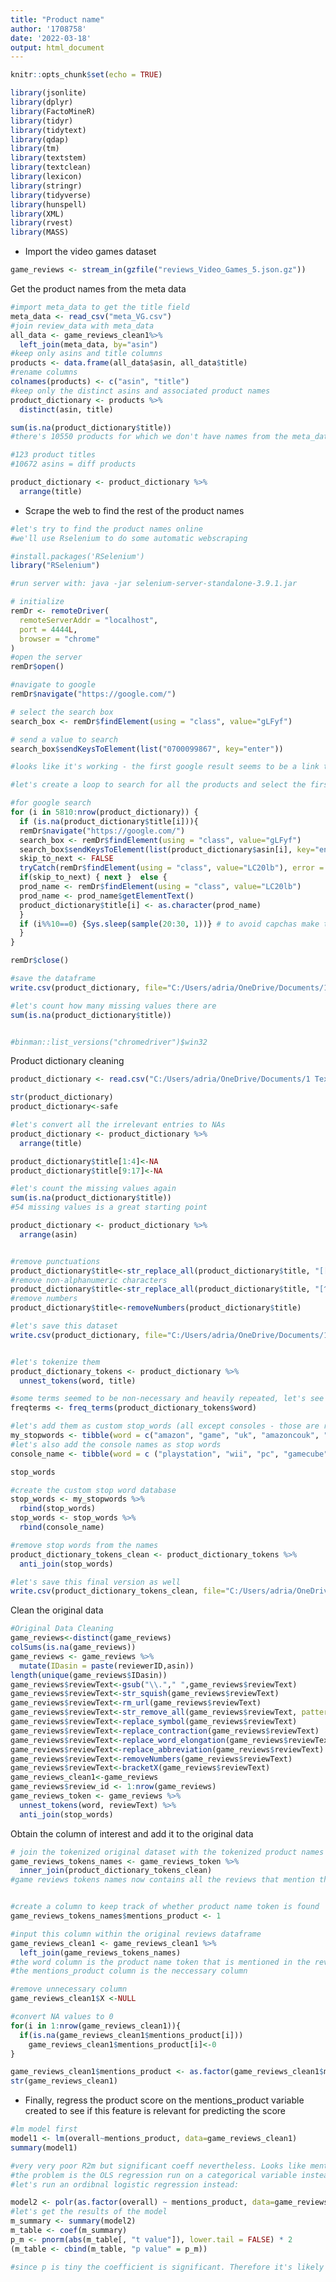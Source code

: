 ---
title: "Product name"
author: '1708758'
date: '2022-03-18'
output: html_document
---

```{r setup, include=FALSE}
knitr::opts_chunk$set(echo = TRUE)
```


```{r message=FALSE}
library(jsonlite)
library(dplyr)
library(FactoMineR)
library(tidyr)
library(tidytext)
library(qdap)
library(tm)
library(textstem)
library(textclean)
library(lexicon)
library(stringr)
library(tidyverse)
library(hunspell)
library(XML)
library(rvest)
library(MASS)
```


- Import the video games dataset
```{r message=FALSE}
game_reviews <- stream_in(gzfile("reviews_Video_Games_5.json.gz"))
```


Get the product names from the meta data
```{r}
#import meta_data to get the title field
meta_data <- read_csv("meta_VG.csv")
#join review_data with meta_data
all_data <- game_reviews_clean1%>%
  left_join(meta_data, by="asin")
#keep only asins and title columns
products <- data.frame(all_data$asin, all_data$title)
#rename columns
colnames(products) <- c("asin", "title")
#keep only the distinct asins and associated product names
product_dictionary <- products %>%
  distinct(asin, title)

sum(is.na(product_dictionary$title))
#there's 10550 products for which we don't have names from the meta_data

#123 product titles
#10672 asins = diff products

product_dictionary <- product_dictionary %>%
  arrange(title)

```


- Scrape the web to find the rest of the product names
```{r}
#let's try to find the product names online
#we'll use Rselenium to do some automatic webscraping

#install.packages('RSelenium')
library("RSelenium")

#run server with: java -jar selenium-server-standalone-3.9.1.jar

# initialize 
remDr <- remoteDriver(
  remoteServerAddr = "localhost",
  port = 4444L, 
  browser = "chrome"
)
#open the server
remDr$open()

#navigate to google
remDr$navigate("https://google.com/")

# select the search box 
search_box <- remDr$findElement(using = "class", value="gLFyf")

# send a value to search  
search_box$sendKeysToElement(list("0700099867", key="enter"))

#looks like it's working - the first google result seems to be a link to the product we're looking for

#let's create a loop to search for all the products and select the first google result

#for google search
for (i in 5810:nrow(product_dictionary)) {
  if (is.na(product_dictionary$title[i])){
  remDr$navigate("https://google.com/")
  search_box <- remDr$findElement(using = "class", value="gLFyf")
  search_box$sendKeysToElement(list(product_dictionary$asin[i], key="enter"))
  skip_to_next <- FALSE
  tryCatch(remDr$findElement(using = "class", value="LC20lb"), error = function(e) { skip_to_next <<- TRUE}) # to automatically skip errors stemming from searches google has no results for 
  if(skip_to_next) { next }  else {
  prod_name <- remDr$findElement(using = "class", value="LC20lb")
  prod_name <- prod_name$getElementText()
  product_dictionary$title[i] <- as.character(prod_name)
  }
  if (i%%10==0) {Sys.sleep(sample(20:30, 1))} # to avoid capchas make the search seem less robotic: every 10 quesries make the loop stop for a randomly selected time
  }
}

remDr$close()

#save the dataframe
write.csv(product_dictionary, file="C:/Users/adria/OneDrive/Documents/1 Text Analytics/Assignment/product_dictionary.csv")

#let's count how many missing values there are
sum(is.na(product_dictionary$title))


#binman::list_versions("chromedriver")$win32


```

Product dictionary cleaning
```{r}

product_dictionary <- read.csv("C:/Users/adria/OneDrive/Documents/1 Text Analytics/Assignment/product_dictionary.csv")

str(product_dictionary)
product_dictionary<-safe

#let's convert all the irrelevant entries to NAs
product_dictionary <- product_dictionary %>%
  arrange(title)

product_dictionary$title[1:4]<-NA
product_dictionary$title[9:17]<-NA

#let's count the missing values again
sum(is.na(product_dictionary$title))
#54 missing values is a great starting point

product_dictionary <- product_dictionary %>%
  arrange(asin)


#remove punctuations
product_dictionary$title<-str_replace_all(product_dictionary$title, "[[:punct:]]", "")
#remove non-alphanumeric characters
product_dictionary$title<-str_replace_all(product_dictionary$title, "[^[:alnum:]]", " ")
#remove numbers
product_dictionary$title<-removeNumbers(product_dictionary$title)

#let's save this dataset
write.csv(product_dictionary, file="C:/Users/adria/OneDrive/Documents/1 Text Analytics/Assignment/product_dictionary_clean.csv")


#let's tokenize them
product_dictionary_tokens <- product_dictionary %>%
  unnest_tokens(word, title)

#some terms seemed to be non-necessary and heavily repeated, let's see what they are
freqterms <- freq_terms(product_dictionary_tokens$word)

#let's add them as custom stop_words (all except consoles - those are relevant for the product name) and some extra words like price tracker
my_stopwords <- tibble(word = c("amazon", "game", "uk", "amazoncouk", "games", "video", "amazoncom", "b", "customer", "reviews", "ds", "price", "tracker", "edition"), lexicon = "custom")
#let's also add the console names as stop words
console_name <- tibble(word = c ("playstation", "wii", "pc", "gamecube", " xbox", " nintendo", " game boy", "sega", "neogeo pocket", "game boy", "sony psp", "phone", "3do", "atari 2600", "other office equipment", "turbografx 16", "atari jaguar", "psp", "windows", "mac"), lexicon= "custom")

stop_words

#create the custom stop word database
stop_words <- my_stopwords %>%
  rbind(stop_words)
stop_words <- stop_words %>%
  rbind(console_name)

#remove stop words from the names
product_dictionary_tokens_clean <- product_dictionary_tokens %>%
  anti_join(stop_words)

#let's save this final version as well
write.csv(product_dictionary_tokens_clean, file="C:/Users/adria/OneDrive/Documents/1 Text Analytics/Assignment/product_dictionary_tokens.csv")

```

Clean the original data
```{r}
#Original Data Cleaning
game_reviews<-distinct(game_reviews)
colSums(is.na(game_reviews))
game_reviews <- game_reviews %>% 
  mutate(IDasin = paste(reviewerID,asin))  
length(unique(game_reviews$IDasin))  
game_reviews$reviewText<-gsub("\\."," ",game_reviews$reviewText)
game_reviews$reviewText<-str_squish(game_reviews$reviewText)
game_reviews$reviewText<-rm_url(game_reviews$reviewText)
game_reviews$reviewText<-str_remove_all(game_reviews$reviewText, pattern = "\\<.*?\\>")
game_reviews$reviewText<-replace_symbol(game_reviews$reviewText)
game_reviews$reviewText<-replace_contraction(game_reviews$reviewText)
game_reviews$reviewText<-replace_word_elongation(game_reviews$reviewText)
game_reviews$reviewText<-replace_abbreviation(game_reviews$reviewText)
game_reviews$reviewText<-removeNumbers(game_reviews$reviewText)
game_reviews$reviewText<-bracketX(game_reviews$reviewText)
game_reviews_clean1<-game_reviews
game_reviews$review_id <- 1:nrow(game_reviews)
game_reviews_token <- game_reviews %>%
  unnest_tokens(word, reviewText) %>%
  anti_join(stop_words)

```

Obtain the column of interest and add it to the original data
```{r}

# join the tokenized original dataset with the tokenized product names dataset (join automatically by common tokens)
game_reviews_tokens_names <- game_reviews_token %>%
  inner_join(product_dictionary_tokens_clean)
#game reviews tokens names now contains all the reviews that mention the product name


#create a column to keep track of whether product name token is found
game_reviews_tokens_names$mentions_product <- 1

#input this column within the original reviews dataframe
game_reviews_clean1 <- game_reviews_clean1 %>%
  left_join(game_reviews_tokens_names)
#the word column is the product name token that is mentioned in the review
#the mentions_product column is the neccessary column

#remove unnecessary column
game_reviews_clean1$X <-NULL

#convert NA values to 0
for(i in 1:nrow(game_reviews_clean1)){
  if(is.na(game_reviews_clean1$mentions_product[i]))
    game_reviews_clean1$mentions_product[i]<-0
}

game_reviews_clean1$mentions_product <- as.factor(game_reviews_clean1$mentions_product)
str(game_reviews_clean1)
```


- Finally, regress the product score on the mentions_product variable created to see if this feature is relevant for predicting the score
```{r}
#lm model first
model1 <- lm(overall~mentions_product, data=game_reviews_clean1)
summary(model1)

#very very poor R2m but significant coeff nevertheless. Looks like mentioning the product name has a tiny positive impact on the score of the product
#the problem is the OLS regression run on a categorical variable instead of a continous one. 
#let's run an ordibnal logistic regression instead: 

model2 <- polr(as.factor(overall) ~ mentions_product, data=game_reviews_clean1, Hess=TRUE)
#let's get the results of the model
m_summary <- summary(model2)
m_table <- coef(m_summary)
p_m <- pnorm(abs(m_table[, "t value"]), lower.tail = FALSE) * 2
(m_table <- cbind(m_table, "p value" = p_m))

#since p is tiny the coefficient is significant. Therefore it's likely that mentioning the product name within the review has a significant positive (coeff=0.048) impact on the overall score granted by the reviewer
```


